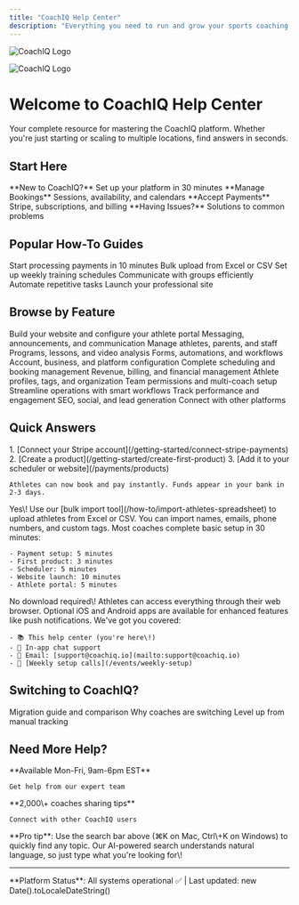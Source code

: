 ```yaml
---
title: "CoachIQ Help Center"
description: "Everything you need to run and grow your sports coaching business. From setup to scaling, we've got you covered."
---
```


<img
  className="block h-32 dark:hidden"
  src="/logo/light.svg"
  alt="CoachIQ Logo"
/>

<img
  className="hidden h-32 dark:block"
  src="/logo/dark.svg"
  alt="CoachIQ Logo"
/>

# Welcome to CoachIQ Help Center

Your complete resource for mastering the CoachIQ platform. Whether you're just starting or scaling to multiple locations, find answers in seconds.

## Start Here

<CardGroup cols={4}>
  <Card title="Getting Started" icon="rocket" href="/getting-started">
    **New to CoachIQ?**
    Set up your platform in 30 minutes
  </Card>
  <Card title="Schedule" icon="calendar" href="/scheduling">
    **Manage Bookings**
    Sessions, availability, and calendars
  </Card>
  <Card title="Payments" icon="credit-card" href="/payments">
    **Accept Payments**
    Stripe, subscriptions, and billing
  </Card>
  <Card title="Quick Fixes" icon="wrench" href="/troubleshooting">
    **Having Issues?**
    Solutions to common problems
  </Card>
</CardGroup>

## Popular How-To Guides

<CardGroup cols={3}>
  <Card title="Accept Your First Payment" icon="dollar" href="/how-to/accept-coaching-payments">
    Start processing payments in 10 minutes
  </Card>
  <Card title="Import Your Athletes" icon="upload" href="/how-to/import-athletes-spreadsheet">
    Bulk upload from Excel or CSV
  </Card>
  <Card title="Create Recurring Sessions" icon="repeat" href="/how-to/create-recurring-sessions">
    Set up weekly training schedules
  </Card>
  <Card title="Send Bulk Messages" icon="megaphone" href="/how-to/bulk-message-athletes">
    Communicate with groups efficiently
  </Card>
  <Card title="Set Up Automations" icon="robot" href="/tools/automations/automation-basics">
    Automate repetitive tasks
  </Card>
  <Card title="Build Your Website" icon="globe" href="/website/website-builder-overview">
    Launch your professional site
  </Card>
</CardGroup>

## Browse by Feature

<Tabs>
  <Tab title="Core Platform">
    <CardGroup cols={2}>
      <Card title="Website & App" icon="browser" href="/website">
        Build your website and configure your athlete portal
      </Card>
      <Card title="Inbox" icon="inbox" href="/inbox">
        Messaging, announcements, and communication
      </Card>
      <Card title="People" icon="users" href="/people">
        Manage athletes, parents, and staff
      </Card>
      <Card title="Content" icon="play-circle" href="/content">
        Programs, lessons, and video analysis
      </Card>
      <Card title="Tools" icon="tools" href="/tools">
        Forms, automations, and workflows
      </Card>
      <Card title="Settings" icon="gear" href="/settings">
        Account, business, and platform configuration
      </Card>
    </CardGroup>
  </Tab>
  <Tab title="Business Operations">
    <CardGroup cols={2}>
      <Card title="Scheduling System" icon="clock" href="/scheduling">
        Complete scheduling and booking management
      </Card>
      <Card title="Payment Processing" icon="bank" href="/payments">
        Revenue, billing, and financial management
      </Card>
      <Card title="Client Management" icon="address-book" href="/people/clients">
        Athlete profiles, tags, and organization
      </Card>
      <Card title="Staff Management" icon="id-badge" href="/people/staff">
        Team permissions and multi-coach setup
      </Card>
    </CardGroup>
  </Tab>
  <Tab title="Growth Tools">
    <CardGroup cols={2}>
      <Card title="Automations" icon="bolt" href="/tools/automations">
        Streamline operations with smart workflows
      </Card>
      <Card title="Analytics" icon="chart-line" href="/content/programs/program-analytics">
        Track performance and engagement
      </Card>
      <Card title="Marketing Tools" icon="bullhorn" href="/website/seo">
        SEO, social, and lead generation
      </Card>
      <Card title="Integrations" icon="plug" href="/settings/integrations-api">
        Connect with other platforms
      </Card>
    </CardGroup>
  </Tab>
</Tabs>

## Quick Answers

<AccordionGroup>
  <Accordion title="How do I accept my first payment?" icon="circle-question">
    1. [Connect your Stripe account](/getting-started/connect-stripe-payments)
    2. [Create a product](/getting-started/create-first-product)
    3. [Add it to your scheduler or website](/payments/products)

    Athletes can now book and pay instantly. Funds appear in your bank in 2-3 days.
  </Accordion>
  <Accordion title="Can I import my existing athletes?" icon="circle-question">
    Yes\! Use our [bulk import tool](/how-to/import-athletes-spreadsheet) to upload athletes from Excel or CSV. You can import names, emails, phone numbers, and custom tags.
  </Accordion>
  <Accordion title="How long does setup take?" icon="circle-question">
    Most coaches complete basic setup in 30 minutes:

    - Payment setup: 5 minutes
    - First product: 3 minutes
    - Scheduler: 5 minutes
    - Website launch: 10 minutes
    - Athlete portal: 5 minutes
  </Accordion>
  <Accordion title="Do athletes need to download an app?" icon="circle-question">
    No download required\! Athletes can access everything through their web browser. Optional iOS and Android apps are available for enhanced features like push notifications.
  </Accordion>
  <Accordion title="What if I need help?" icon="circle-question">
    We've got you covered:

    - 📚 This help center (you're here\!)
    - 💬 In-app chat support
    - 📧 Email: [support@coachiq.io](mailto:support@coachiq.io)
    - 📅 [Weekly setup calls](/events/weekly-setup)
  </Accordion>
</AccordionGroup>

## Switching to CoachIQ?

<CardGroup cols={3}>
  <Card title="From TeamSnap" icon="arrow-right-arrow-left" href="/comparisons/coachiq-vs-teamsnap">
    Migration guide and comparison
  </Card>
  <Card title="From Mindbody" icon="arrow-right-arrow-left" href="/comparisons/coachiq-vs-mindbody">
    Why coaches are switching
  </Card>
  <Card title="From Spreadsheets" icon="table" href="/comparisons/migrate-from-spreadsheets">
    Level up from manual tracking
  </Card>
</CardGroup>

## Need More Help?

<CardGroup cols={2}>
  <Card title="Contact Support" icon="headset" href="https://dashboard.coachiq.com/support">
    **Available Mon-Fri, 9am-6pm EST**

    Get help from our expert team
  </Card>
  <Card title="Join Community" icon="discord" href="https://discord.gg/coachiq">
    **2,000\+ coaches sharing tips**

    Connect with other CoachIQ users
  </Card>
</CardGroup>

<Tip>
  **Pro tip**: Use the search bar above (⌘K on Mac, Ctrl\+K on Windows) to quickly find any topic. Our AI-powered search understands natural language, so just type what you're looking for\!
</Tip>

---

<Note>
  **Platform Status**: All systems operational ✅ | Last updated: new Date().toLocaleDateString()
</Note>